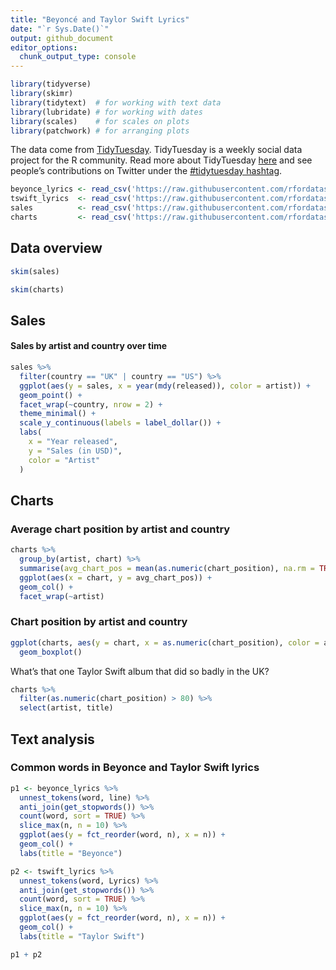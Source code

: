 ```yaml
---
title: "Beyoncé and Taylor Swift Lyrics"
date: "`r Sys.Date()`"
output: github_document
editor_options: 
  chunk_output_type: console
---
```


```r
library(tidyverse)
library(skimr)
library(tidytext)  # for working with text data
library(lubridate) # for working with dates
library(scales)    # for scales on plots 
library(patchwork) # for arranging plots
```

The data come from [TidyTuesday](https://github.com/rfordatascience/tidytuesday/blob/master/data/2020/2020-09-29/readme.md). TidyTuesday is a weekly social data project for the R community. Read more about TidyTuesday [here](https://github.com/rfordatascience/tidytuesday) and see people's contributions on Twitter under the [#tidytuesday hashtag](https://twitter.com/search?q=tidytuesday&src=typed_query). 

```r
beyonce_lyrics <- read_csv('https://raw.githubusercontent.com/rfordatascience/tidytuesday/master/data/2020/2020-09-29/beyonce_lyrics.csv')
tswift_lyrics  <- read_csv('https://raw.githubusercontent.com/rfordatascience/tidytuesday/master/data/2020/2020-09-29/taylor_swift_lyrics.csv')
sales          <- read_csv('https://raw.githubusercontent.com/rfordatascience/tidytuesday/master/data/2020/2020-09-29/sales.csv')
charts         <- read_csv('https://raw.githubusercontent.com/rfordatascience/tidytuesday/master/data/2020/2020-09-29/charts.csv')
```

## Data overview

```r
skim(sales)
```

```r
skim(charts)
```

## Sales

#### Sales by artist and country over time

```r
sales %>%
  filter(country == "UK" | country == "US") %>%
  ggplot(aes(y = sales, x = year(mdy(released)), color = artist)) +
  geom_point() +
  facet_wrap(~country, nrow = 2) +
  theme_minimal() +
  scale_y_continuous(labels = label_dollar()) +
  labs(
    x = "Year released",
    y = "Sales (in USD)",
    color = "Artist"
  )
```



## Charts

### Average chart position by artist and country

```r
charts %>%
  group_by(artist, chart) %>%
  summarise(avg_chart_pos = mean(as.numeric(chart_position), na.rm = TRUE)) %>%
  ggplot(aes(x = chart, y = avg_chart_pos)) +
  geom_col() +
  facet_wrap(~artist)
```

### Chart position by artist and country

```r
ggplot(charts, aes(y = chart, x = as.numeric(chart_position), color = artist)) +
  geom_boxplot()
```

What's that one Taylor Swift album that did so badly in the UK?

```r
charts %>%
  filter(as.numeric(chart_position) > 80) %>%
  select(artist, title)
```


## Text analysis

### Common words in Beyonce and Taylor Swift lyrics

```r
p1 <- beyonce_lyrics %>%
  unnest_tokens(word, line) %>%
  anti_join(get_stopwords()) %>%
  count(word, sort = TRUE) %>%
  slice_max(n, n = 10) %>%
  ggplot(aes(y = fct_reorder(word, n), x = n)) +
  geom_col() +
  labs(title = "Beyonce")

p2 <- tswift_lyrics %>%
  unnest_tokens(word, Lyrics) %>%
  anti_join(get_stopwords()) %>%
  count(word, sort = TRUE) %>%
  slice_max(n, n = 10) %>%
  ggplot(aes(y = fct_reorder(word, n), x = n)) +
  geom_col() +
  labs(title = "Taylor Swift")

p1 + p2
```



